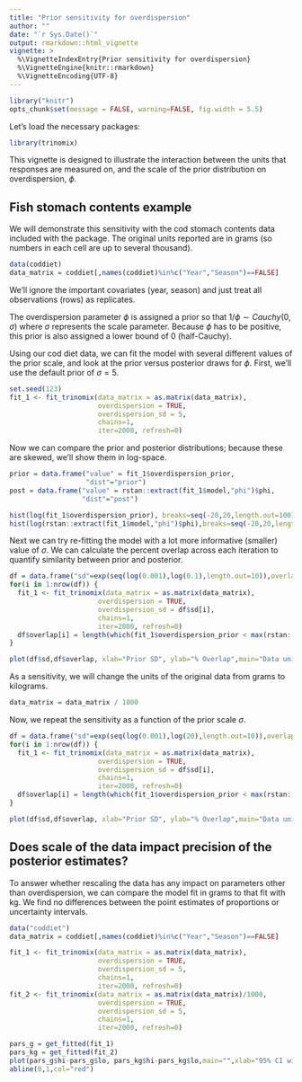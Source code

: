 ```yaml
---
title: "Prior sensitivity for overdispersion"
author: ""
date: "`r Sys.Date()`"
output: rmarkdown::html_vignette
vignette: >
  %\VignetteIndexEntry{Prior sensitivity for overdispersion}
  %\VignetteEngine{knitr::rmarkdown}
  %\VignetteEncoding{UTF-8}
---
```


```r
library("knitr")
opts_chunk$set(message = FALSE, warning=FALSE, fig.width = 5.5)
```

Let's load the necessary packages:

```r
library(trinomix)
```

This vignette is designed to illustrate the interaction between the units that responses are measured on, and the scale of the prior distribution on overdispersion, $\phi$. 

## Fish stomach contents example 

We will demonstrate this sensitivity with the cod stomach contents data included with the package. The original units reported are in grams (so numbers in each cell are up to several thousand).

```r
data(coddiet)
data_matrix = coddiet[,names(coddiet)%in%c("Year","Season")==FALSE]
```

We'll ignore the important covariates (year, season) and just treat all observations (rows) as replicates. 

The overdispersion parameter $\phi$ is assigned a prior so that $1/\phi \sim Cauchy(0,\sigma)$ where $\sigma$ represents the scale parameter. Because $\phi$ has to be positive, this prior is also assigned a lower bound of 0 (half-Cauchy). 

Using our cod diet data, we can fit the model with several different values of the prior scale, and look at the prior versus posterior draws for $\phi$. First, we'll use the default prior of $\sigma=5$.

```r
set.seed(123)
fit_1 <- fit_trinomix(data_matrix = as.matrix(data_matrix),
                      overdispersion = TRUE,
                      overdispersion_sd = 5,
                      chains=1,
                      iter=2000, refresh=0)
```

Now we can compare the prior and posterior distributions; because these are skewed, we'll show them in log-space. 

```r
prior = data.frame("value" = fit_1$overdispersion_prior,
                   "dist"="prior")
post = data.frame("value" = rstan::extract(fit_1$model,"phi")$phi,
                  "dist"="post")

hist(log(fit_1$overdispersion_prior), breaks=seq(-20,20,length.out=100), col=rgb(0,0,1,1/4), xlim=c(-10,10),ylim=c(0,1000), main="Posterior (pink) and prior (blue)", xlab=expression(phi))
hist(log(rstan::extract(fit_1$model,"phi")$phi),breaks=seq(-20,20,length.out=100), col=rgb(1,0,0,1/4), add=T)

```

Next we can try re-fitting the model with a lot more informative (smaller) value of $\sigma$. We can calculate the percent overlap across each iteration to quantify similarity between prior and posterior.

```r
df = data.frame("sd"=exp(seq(log(0.001),log(0.1),length.out=10)),overlap=0)
for(i in 1:nrow(df)) {
  fit_1 <- fit_trinomix(data_matrix = as.matrix(data_matrix),
                      overdispersion = TRUE,
                      overdispersion_sd = df$sd[i],
                      chains=1,
                      iter=2000, refresh=0)
  df$overlap[i] = length(which(fit_1$overdispersion_prior < max(rstan::extract(fit_1$model,"phi")$phi))) / length(fit_1$overdispersion_prior)
}
```

```r
plot(df$sd,df$overlap, xlab="Prior SD", ylab="% Overlap",main="Data units: grams",type="b")
```

As a sensitivity, we will change the units of the original data from grams to kilograms. 

```r
data_matrix = data_matrix / 1000
```

Now, we repeat the sensitivity as a function of the prior scale $\sigma$.

```r
df = data.frame("sd"=exp(seq(log(0.001),log(20),length.out=10)),overlap=0)
for(i in 1:nrow(df)) {
  fit_1 <- fit_trinomix(data_matrix = as.matrix(data_matrix),
                      overdispersion = TRUE,
                      overdispersion_sd = df$sd[i],
                      chains=1,
                      iter=2000, refresh=0)
  df$overlap[i] = length(which(fit_1$overdispersion_prior < max(rstan::extract(fit_1$model,"phi")$phi))) / length(fit_1$overdispersion_prior)
}
```

```r
plot(df$sd,df$overlap, xlab="Prior SD", ylab="% Overlap",main="Data units: kilograms",type="b")
```

## Does scale of the data impact precision of the posterior estimates? 

To answer whether rescaling the data has any impact on parameters other than overdispersion, we can compare the model fit in grams to that fit with kg. We find no differences between the point estimates of proportions or uncertainty intervals.

```r
data("coddiet")
data_matrix = coddiet[,names(coddiet)%in%c("Year","Season")==FALSE]

fit_1 <- fit_trinomix(data_matrix = as.matrix(data_matrix),
                      overdispersion = TRUE,
                      overdispersion_sd = 5,
                      chains=1,
                      iter=2000, refresh=0)
fit_2 <- fit_trinomix(data_matrix = as.matrix(data_matrix)/1000,
                      overdispersion = TRUE,
                      overdispersion_sd = 5,
                      chains=1,
                      iter=2000, refresh=0)
```

```r
pars_g = get_fitted(fit_1)
pars_kg = get_fitted(fit_2)
plot(pars_g$hi-pars_g$lo, pars_kg$hi-pars_kg$lo,main="",xlab="95% CI width (g)", ylab="95% CI width (kg)")
abline(0,1,col="red")
```



